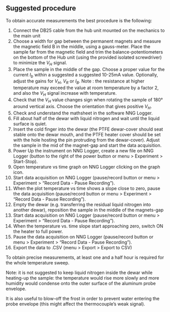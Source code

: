 \clearpage 

## Suggested procedure 

To obtain accurate measurements the best procedure is the following:


1. Connect the DB25 cable from the hub unit mounted on the mechanics to the main unit
2. Choose a width for gap between the permanent magnets and measure the magnetic field B in the middle, using a gauss-meter. Place the sample far from the magnetic field and trim the balance-potentiometers on the bottom of the Hub unit (using the provided isolated screwdriver) to minimize the $V_H$ signal.
3. Place the sample in the middle of the gap. Choose a proper value for the current $I_b$ within a suggested a suggested 10-25mA value. Optionally, adjust the gains for $V_H$, $V_R$ or $I_B$. Note : the resistance at higher temperature may exceed the value at room temperature by a factor 2, and also the $V_H$ signal increase with temperature.
4. Check that the $V_H$ value changes sign when rotating the sample of 180° around vertical axis. Choose the orientation that gives positive $V_H$.
5. Check and understand the mathsheet in the software NNG Logger.
6. Fill about half of the dewar with liquid nitrogen and wait until the liquid surface is quiet.
7. Insert the cold finger into the dewar (the PTFE dewar-cover should seat stable onto the dewar mouth, and the PTFE heater cover should be set with the hole hosting the pin protruding from the dewar-cover). Adjust the sample in the mid of the magnet-gap and start the data acquisition.
8. Power Up the instrument on NNG Logger, create a new file on NNG Logger (button to the right of the power button or menu > Experiment > Start-Stop).
9. Open temperature vs time graph on NNG Logger clicking on the graph icon. 
10. Start data acquisition on NNG Logger (pause/record button or menu > Experiment > "Record Data - Pause Recording").
11. When the plot temperature vs time shows a slope close to zero, pause the data acquisition (pause/record button or menu > Experiment > "Record Data - Pause Recording").
12. Empty the dewar (e.g. transferring the residual liquid nitrogen into another dewar), reposition the sample in the middle of the magnets-gap
13. Start data acquisition on NNG Logger (pause/record button or menu > Experiment > "Record Data - Pause Recording").
14. When the temperature vs. time slope start approaching zero, switch ON the heater to full power.
15. Pause the data acquisition on NNG Logger (pause/record button or menu > Experiment > "Record Data - Pause Recording").
16. Export the data to .CSV (menu > Export > Export to CSV)

To obtain precise measurements, at least one and a half hour is required for the whole temperature sweep. 

Note: it is not suggested to keep liquid nitrogen inside the dewar while heating-up the sample: the temperature would rise more slowly and more humidity would condense onto the outer surface of the aluminum probe envelope. 

It is also useful to blow-off the frost in order to prevent water entering the probe envelope (this might affect the thermocouple's weak signal).
